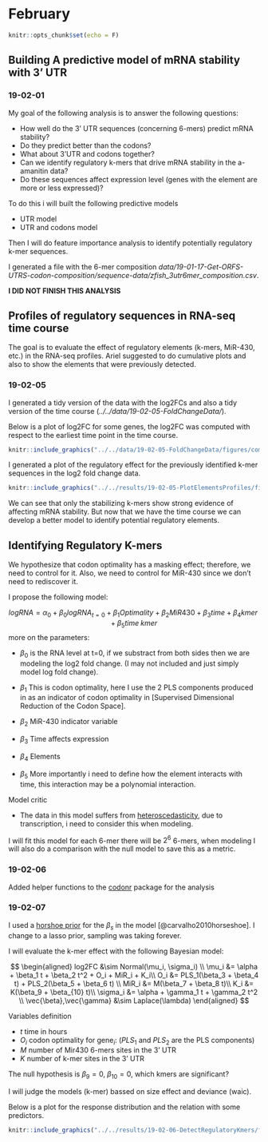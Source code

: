 # February

```r
knitr::opts_chunk$set(echo = F)
```

## Building A predictive model of mRNA stability with 3' UTR

### 19-02-01

My goal of the following analysis is to answer the following questions:

+ How well do the 3' UTR sequences (concerning 6-mers) predict mRNA stability?
+ Do they predict better than the codons?
+ What about 3'UTR and codons together?
+ Can we identify regulatory k-mers that drive mRNA stability in the a-amanitin data?
+ Do these sequences affect expression level (genes with the element are more or less expressed)?

To do this i will built the following predictive models

+ UTR model
+ UTR and codons model

Then I will do feature importance analysis to identify potentially regulatory k-mer sequences.


I generated a file with the 6-mer composition *data/19-01-17-Get-ORFS-UTRS-codon-composition/sequence-data/zfish_3utr6mer_composition.csv*.

**I DID NOT FINISH THIS ANALYSIS**

## Profiles of regulatory sequences in RNA-seq time course

The goal is to evaluate the effect of regulatory elements (k-mers, MiR-430, etc.) in the RNA-seq profiles. Ariel suggested to do cumulative plots and also to show the elements that were previously detected.

### 19-02-05

I generated a tidy version of the data with the log2FCs and also a tidy version of the time course (*../../data/19-02-05-FoldChangeData/*). 

Below is a plot of log2FC for some genes, the log2FC was computed with respect to the earliest time point in the time course.

```r
knitr::include_graphics("../../data/19-02-05-FoldChangeData/figures/computelog2FC-1.png")
```

I generated a plot of the regulatory effect for the previously identified k-mer sequences in the log2 fold change data.

```r
knitr::include_graphics("../../results/19-02-05-PlotElementsProfiles/figures/old_candidate_kmers_profilies-1.png")
```


We can see that only the stabilizing k-mers show strong evidence of affecting mRNA stability. But now that we have the time course we can develop a better model to identify potential regulatory elements. 

## Identifying Regulatory K-mers

We hypothesize that codon optimality has a masking effect; therefore, we need to control for it. Also, we need to control for MiR-430 since we don't need to rediscover it. 

I propose the following model:

$$
logRNA = \alpha_0 + \beta_0logRNA_{t=0} + \beta_1Optimality + \beta_2MiR430 + \beta_3time + \beta_4kmer + \beta_5time\;kmer
$$
more on the parameters:

+ $\beta_0$ is the RNA level at t=0, if we substract from both sides then we are modeling
the log2 fold change. (I may not included and just simply model log fold change).

+ $\beta_1$ This is codon optimality, here I use the 2 PLS components produced in as an indicator of codon optimality in [Supervised Dimensional Reduction of the Codon Space].

+ $\beta_2$ MiR-430 indicator variable

+ $\beta_3$ Time affects expression

+ $\beta_4$ Elements

+ $\beta_5$ More importantly i need to define how the element interacts with time, this interaction may be a polynomial interaction.


Model critic

+ The data in this model suffers from [heteroscedasticity](https://en.wikipedia.org/wiki/Heteroscedasticity), due to transcription, i need to consider this when modeling.

I will fit this model for each 6-mer there will be $2^6$ 6-mers, when modeling I will also do a comparison with the null model to save this as a metric.

### 19-02-06

Added helper functions to the [codonr](https://github.com/santiago1234/codonr/blob/master/R/project_mzt_mdl_RNA_seq_dynamics.R) package for the analysis


### 19-02-07

I used a [horshoe prior](https://discourse.mc-stan.org/t/help-with-lasso-example-in-brms/3987) for the $\beta_s$ in the model [@carvalho2010horseshoe]. I change to a lasso prior, sampling was taking forever.

I will evaluate the k-mer effect with the following Bayesian model:

$$
\begin{aligned}
log2FC &\sim Normal(\mu_i, \sigma_i) \\
\mu_i &= \alpha + \beta_1 t + \beta_2 t^2 + O_i + MiR_i + K_i\\
O_i &= PLS_1(\beta_3 + \beta_4 t) + PLS_2(\beta_5 + \beta_6 t) \\
MiR_i &= M(\beta_7 + \beta_8 t)\\
K_i &= K(\beta_9 + \beta_{10} t)\\
\sigma_i &= \alpha + \gamma_1 t + \gamma_2 t^2 \\
\vec{\beta},\vec{\gamma}  &\sim  Laplace(\lambda) 
\end{aligned}
$$

Variables definition

+ $t$ time in hours
+ $O_i$ codon optimality for gene$_i$: ($PLS_1$ and $PLS_2$ are the PLS components)
+ $M$ number of Mir430 6-mers sites in the 3' UTR
+ $K$ number of k-mer sites in the 3' UTR

The null hypothesis is $\beta_9 = 0$, $\beta_{10} = 0$, which kmers are significant?

I will judge the models (k-mer) bassed on size effect and deviance (waic).

Below is a plot for the response distribution and the relation with some predictors.

```r
knitr::include_graphics("../../results/19-02-06-DetectRegulatoryKmers/figures/01_viz-1.png")
```



